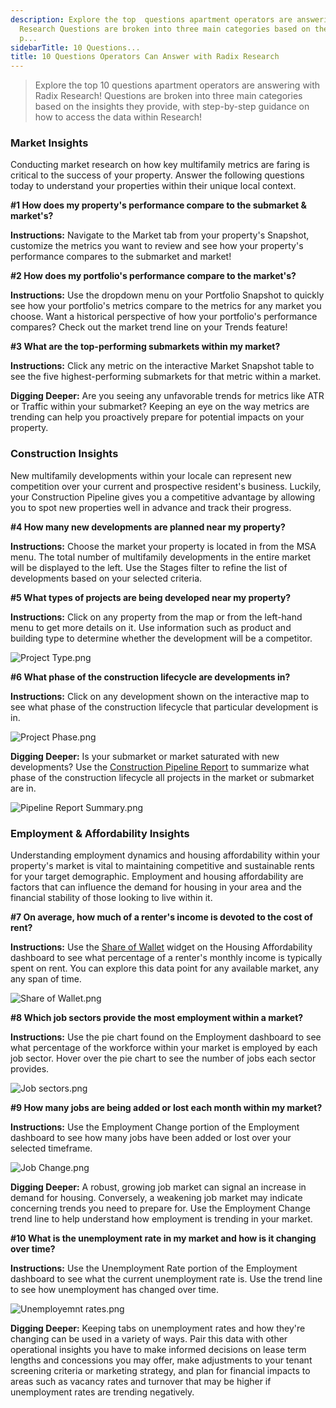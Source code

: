 ```yaml
---
description: Explore the top  questions apartment operators are answering with Radix
  Research Questions are broken into three main categories based on the insights they
  p...
sidebarTitle: 10 Questions...
title: 10 Questions Operators Can Answer with Radix Research
---
```


> Explore the top 10 questions apartment operators are answering with Radix Research! Questions are broken into three main categories based on the insights they provide, with step-by-step guidance on how to access the data within Research!


### Market Insights


Conducting market research on how key multifamily metrics are faring is critical to the success of your property. Answer the following questions today to understand your properties within their unique local context. 




**#1 How does my property's performance compare to the submarket & market's?**

**Instructions:** Navigate to the Market tab from your property's Snapshot, customize the metrics you want to review and see how your property's performance compares to the submarket and market!






**#2 How does my portfolio's performance compare to the market's?**

**Instructions:** Use the dropdown menu on your Portfolio Snapshot to quickly see how your portfolio's metrics compare to the metrics for any market you choose. Want a historical perspective of how your portfolio's performance compares? Check out the market trend line on your Trends feature! 






**#3 What are the top-performing submarkets within my market?**

**Instructions:** Click any metric on the interactive Market Snapshot table to see the five highest-performing submarkets for that metric within a market.



**Digging Deeper:** Are you seeing any unfavorable trends for metrics like ATR or Traffic within your submarket? Keeping an eye on the way metrics are trending can help you proactively prepare for potential impacts on your property.





### Construction Insights


New multifamily developments within your locale can represent new competition over your current and prospective resident's business. Luckily, your Construction Pipeline gives you a competitive advantage by allowing you to spot new properties well in advance and track their progress. 




**#4 How many new developments are planned near my property?**

**Instructions:** Choose the market your property is located in from the MSA menu. The total number of multifamily developments in the entire market will be displayed to the left. Use the Stages filter to refine the list of developments based on your selected criteria. 






**#5 What types of projects are being developed near my property?**

**Instructions:** Click on any property from the map or from the left-hand menu to get more details on it. Use information such as product and building type to determine whether the development will be a competitor.


<Frame>
  <img src="/images/radix/e4f63f4e625fe75948cfdb13a9d9dc8c9053b6d1.png" alt="Project Type.png" />
</Frame>





**#6 What phase of the construction lifecycle are developments in?**

**Instructions:** Click on any development shown on the interactive map to see what phase of the construction lifecycle that particular development is in. 


<Frame>
  <img src="/images/radix/fa9b93262af29c644211a164736f83e6105ce71b.png" alt="Project Phase.png" />
</Frame>


**Digging Deeper:** Is your submarket or market saturated with new developments? Use the [Construction Pipeline Report](kb://article/zendesk:radix:16508089274253) to summarize what phase of the construction lifecycle all projects in the market or submarket are in. 


<Frame>
  <img src="/images/radix/42cd700084dbd8def2fe9d9b1b24820cfc5a5141.png" alt="Pipeline Report Summary.png" />
</Frame>





### Employment & Affordability Insights


Understanding employment dynamics and housing affordability within your property's market is vital to maintaining competitive and sustainable rents for your target demographic. Employment and housing affordability are factors that can influence the demand for housing in your area and the financial stability of those looking to live within it.




**#7 On average, how much of a renter's income is devoted to the cost of rent?**

**Instructions:** Use the [Share of Wallet](kb://article/zendesk:radix:16513190010893) widget on the Housing Affordability dashboard to see what percentage of a renter's monthly income is typically spent on rent. You can explore this data point for any available market, any any span of time. 


<Frame>
  <img src="/images/radix/e01c917e94520f0436d3b24e3588cc07352ea3a0.png" alt="Share of Wallet.png" />
</Frame>





**#8 Which job sectors provide the most employment within a market?**

**Instructions:** Use the pie chart found on the Employment dashboard to see what percentage of the workforce within your market is employed by each job sector. Hover over the pie chart to see the number of jobs each sector provides. 


<Frame>
  <img src="/images/radix/a51cec94ab51167f0afb74d0a6a2bf3a24a63bc1.png" alt="Job sectors.png" />
</Frame>





**#9 How many jobs are being added or lost each month within my market?**

**Instructions:** Use the Employment Change portion of the Employment dashboard to see how many jobs have been added or lost over your selected timeframe. 


<Frame>
  <img src="/images/radix/27a91f2d8239eb6ed28b9987123a26393bc9b70d.png" alt="Job Change.png" />
</Frame>


**Digging Deeper:** A robust, growing job market can signal an increase in demand for housing. Conversely, a weakening job market may indicate concerning trends you need to prepare for. Use the Employment Change trend line to help understand how employment is trending in your market. 





**#10 What is the unemployment rate in my market and how is it changing over time?**

**Instructions:** Use the Unemployment Rate portion of the Employment dashboard to see what the current unemployment rate is. Use the trend line to see how unemployment has changed over time.  


<Frame>
  <img src="/images/radix/256665e592361dd57b3609a14621b6fc72b269cd.png" alt="Unemployemnt rates.png" />
</Frame>


**Digging Deeper:** Keeping tabs on unemployment rates and how they're changing can be used in a variety of ways. Pair this data with other operational insights you have to make informed decisions on lease term lengths and concessions you may offer, make adjustments to your tenant screening criteria or marketing strategy, and plan for financial impacts to areas such as vacancy rates and turnover that may be higher if unemployment rates are trending negatively.
